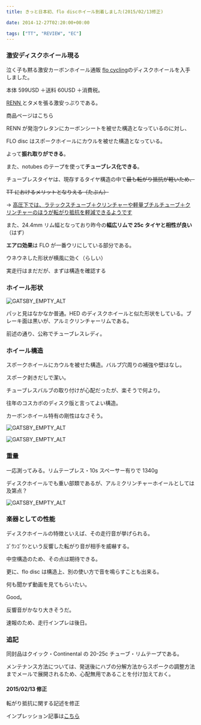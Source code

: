 ---
title: きっと日本初、flo discホイール到着しました(2015/02/13修正)

date: 2014-12-27T02:20:00+00:00

tags: ["TT", "REVIEW", "EC"]
---

### 激安ディスクホイール現る

泣く子も黙る激安カーボンホイール通販 <a href="https://flocycling.com/" target="_blank">flo cycling</a>のディスクホイールを入手しました。

本体 599USD ＋送料 60USD ＋消費税。

<a href="http://rennmultisport.com/cgi-bin/store/commerce.cgi" target="_blank">
  RENN
</a>
とタメを張る激安っぷりである。

商品ページはこちら

<LinkBox url="https://flocycling.com/collections/60-a-c" />

RENN が発泡ウレタンにカーボンシートを被せた構造となっているのに対し、

FLO disc はスポークホイールにカウルを被せた構造となっている。

よって**振れ取りができる**。

また、notubes のテープを使って**チューブレス化できる**。

チューブレスタイヤは、現存するタイヤ構造の中で<strike>最も転がり抵抗が軽いため、</strike>

<strike>TT におけるメリットとなりえる（たぶん）</strike>

→ [高圧下では、ラテックスチューブ＋クリンチャーや軽量ブチルチューブ＋クリンチャーのほうが転がり抵抗を軽減できるようです](http://www.bicyclerollingresistance.com/specials/schwalbe-one-tubeless-clincher)

また、24.4mm リム幅となっており昨今の**幅広リムで 25c タイヤと相性が良い**（はず）

**エアロ効果**は FLO が一番ウリにしている部分である。

ウネウネした形状が横風に効く（らしい）

実走行はまだだが、まずは構造を確認する

### ホイール形状

![GATSBY_EMPTY_ALT](./2014-12-2719.38.16.jpg)

パッと見はなかなか普通。HED のディスクホイールと似た形状をしている。ブレーキ面は黒いが、アルミクリンチャーリムである。

前述の通り、公称でチューブレスレディ。

### ホイール構造

スポークホイールにカウルを被せた構造。バルブ穴周りの補強や壁はなし。

スポーク剥きだしで潔い。

チューブレスバルブの取り付けが心配だったが、楽そうで何より。

往年のコスカボのディスク版と言ってよい構造。

カーボンホイール特有の剛性はなさそう。

![GATSBY_EMPTY_ALT](./2014-12-2719.38.26.jpg)

![GATSBY_EMPTY_ALT](./2014-12-2719.38.38.jpg)

### 重量

一応測ってみる。リムテープレス・10s スペーサー有りで 1340g

ディスクホイールでも重い部類であるが、アルミクリンチャーホイールとしては及第点？

![GATSBY_EMPTY_ALT](./2014-12-2719.48.29.jpg)

### 楽器としての性能

ディスクホイールの特徴といえば、その走行音が挙げられる。

ｺﾞｳﾝｺﾞｳﾝという反響した転がり音が相手を威嚇する。

中空構造のため、その点は期待できる。

更に、flo disc は構造上、別の使い方で音を鳴らすことも出来る。

何も聞かず動画を見てもらいたい。

Good。

反響音がかなり大きそうだ。

速報のため、走行インプレは後日。

### 追記

同封品はクイック・Continental の 20-25c チューブ・リムテープである。

メンテナンス方法については、発送後にハブの分解方法からスポークの調整方法までメールで展開されるため、心配無用であることを付け加えておく。

#### 2015/02/13 修正

転がり抵抗に関する記述を修正

インプレッション記事は[こちら](/2015/05/12/flo-disc-whee.html)

<LinkBox isAmazonLink url="https://www.amazon.co.jp/dp/B000O1P7CG/" />
